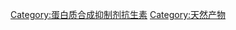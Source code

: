 {{Commonscat|Polyketide antibiotics}}

[[Category:蛋白质合成抑制剂抗生素|Category:蛋白质合成抑制剂抗生素]]
[[Category:天然产物|Category:天然产物]]